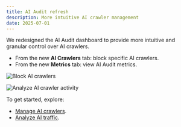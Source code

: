 ```yaml
---
title: AI Audit refresh
description: More intuitive AI crawler management
date: 2025-07-01
---
```


We redesigned the AI Audit dashboard to provide more intuitive and granular control over AI crawlers.

- From the new **AI Crawlers** tab: block specific AI crawlers.
- From the new **Metrics** tab: view AI Audit metrics.

![Block AI crawlers](~/assets/images/changelog/ai-audit/manage-ai-crawlers.png)

![Analyze AI crawler activity](~/assets/images/changelog/ai-audit/analyze-metrics.png)

To get started, explore:

- [Manage AI crawlers](/ai-audit/features/manage-ai-crawlers/).
- [Analyze AI traffic](/ai-audit/features/analyze-ai-traffic/).
